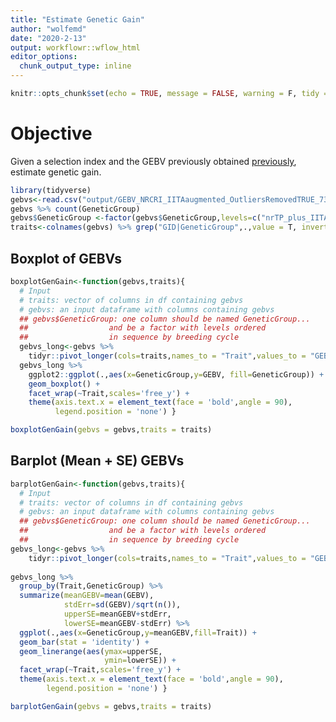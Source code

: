 ```yaml
---
title: "Estimate Genetic Gain"
author: "wolfemd"
date: "2020-2-13"
output: workflowr::wflow_html
editor_options:
  chunk_output_type: inline
---
```


```r
knitr::opts_chunk$set(echo = TRUE, message = FALSE, warning = F, tidy = T)
```

# Objective

Given a selection index and the GEBV previously obtained [previously](GetGEBVs.html), estimate genetic gain.

```r
library(tidyverse)
gebvs<-read.csv("output/GEBV_NRCRI_IITAaugmented_OutliersRemovedTRUE_73119.csv", stringsAsFactors = F)
gebvs %>% count(GeneticGroup)
gebvs$GeneticGroup <-factor(gebvs$GeneticGroup,levels=c("nrTP_plus_IITA","C1a","C1b","C2a","C2b"))
traits<-colnames(gebvs) %>% grep("GID|GeneticGroup",.,value = T, invert = T)
```

## Boxplot of GEBVs
```r
boxplotGenGain<-function(gebvs,traits){
  # Input
  # traits: vector of columns in df containing gebvs
  # gebvs: an input dataframe with columns containing gebvs
  ## gebvs$GeneticGroup: one column should be named GeneticGroup...
  ##                  and be a factor with levels ordered 
  ##                  in sequence by breeding cycle
  gebvs_long<-gebvs %>% 
    tidyr::pivot_longer(cols=traits,names_to = "Trait",values_to = "GEBV")
  gebvs_long %>% 
    ggplot2::ggplot(.,aes(x=GeneticGroup,y=GEBV, fill=GeneticGroup)) + 
    geom_boxplot() + 
    facet_wrap(~Trait,scales='free_y') + 
    theme(axis.text.x = element_text(face = 'bold',angle = 90),
          legend.position = 'none') }
```
```r
boxplotGenGain(gebvs = gebvs,traits = traits)
```
## Barplot (Mean + SE) GEBVs
```r
barplotGenGain<-function(gebvs,traits){
  # Input
  # traits: vector of columns in df containing gebvs
  # gebvs: an input dataframe with columns containing gebvs
  ## gebvs$GeneticGroup: one column should be named GeneticGroup...
  ##                  and be a factor with levels ordered 
  ##                  in sequence by breeding cycle
gebvs_long<-gebvs %>% 
    tidyr::pivot_longer(cols=traits,names_to = "Trait",values_to = "GEBV")
  
gebvs_long %>% 
  group_by(Trait,GeneticGroup) %>% 
  summarize(meanGEBV=mean(GEBV),
            stdErr=sd(GEBV)/sqrt(n()),
            upperSE=meanGEBV+stdErr,
            lowerSE=meanGEBV-stdErr) %>% 
  ggplot(.,aes(x=GeneticGroup,y=meanGEBV,fill=Trait)) + 
  geom_bar(stat = 'identity') + 
  geom_linerange(aes(ymax=upperSE,
                     ymin=lowerSE)) + 
  facet_wrap(~Trait,scales='free_y') + 
  theme(axis.text.x = element_text(face = 'bold',angle = 90),
        legend.position = 'none') }
```
```r
barplotGenGain(gebvs = gebvs,traits = traits)
```
